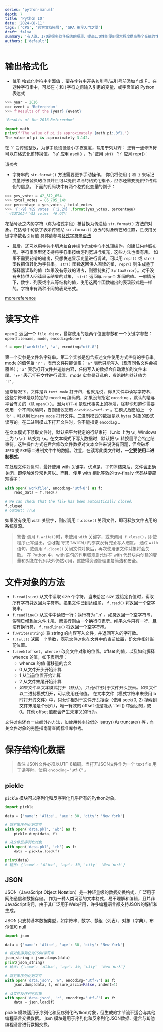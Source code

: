 ```yaml
---
series: 'python-manual'
depth: 7
title: 'Python IO'
date: '2024-08-11'
tags: ['CPS', '官方文档拓展', 'SRA 编程入门之夏']
draft: false
summary: '有人说，I/O是很多软件系统的瓶颈，提高I/O性能便能很大程度提高整个系统的性能'
authors: ['default']
---
```


# 输出格式化

- 使用 格式化字符串字面值 ，要在字符串开头的引号/三引号前添加 f 或 F 。在这种字符串中，可以在 `{` 和 `}`字符之间输入引用的变量，或字面值的 Python 表达式

```python
>>> year = 2016
>>> event = 'Referendum'
>>> f'Results of the {year} {event}'

'Results of the 2016 Referendum'
```

```python
import math
print(f'The value of pi is approximately {math.pi:.3f}.')
The value of pi is approximately 3.142.
```

在 ':' 后传递整数，为该字段设置最小字符宽度，常用于列对齐：
还有一些修饰符可以在格式化前转换值。 '!a' 应用 ascii() ，'!s' 应用 str()，'!r' 应用 repr()：

[请参考](https://docs.python.org/zh-cn/3/library/string.html#formatspec)

- 字符串的 `str.format()` 方法需要更多手动操作。 你仍将使用 `{ 和 }` 来标记变量将被替换的位置并且可以提供详细的格式化指令，但你还需要提供待格式化的信息。 下面的代码块中有两个格式化变量的例子：

```python
>>> yes_votes = 42_572_654
>>> total_votes = 85_705_149
>>> percentage = yes_votes / total_votes
>>> '{:-9} YES votes  {:2.2%}'.format(yes_votes, percentage)
' 42572654 YES votes  49.67%'
```

花括号及之内的字符（称为格式字段）被替换为传递给 `str.format()` 方法的对象。花括号中的数字表示传递给 `str.format()` 方法的对象所在的位置，且使用关键字参数名引用值
具体请参考[格式字符串语法](https://docs.python.org/zh-cn/3/tutorial/inputoutput.html#the-string-format-method)

- 最后，还可以用字符串切片和合并操作完成字符串处理操作，创建任何排版布局。字符串类型还支持将字符串按给定列宽进行填充，这些方法也很有用。
  如果不需要花哨的输出，只想快速显示变量进行调试，可以用 `repr()` 或 `str()` 函数把值转化为字符串。
  `str()` 函数返回供人阅读的值，`repr()` 则生成适于解释器读取的值（如果没有等效的语法，则强制执行 `SyntaxError`）。对于没有支持供人阅读展示结果的对象， `str()` 返回与 `repr()` 相同的值。一般情况下，数字、列表或字典等结构的值，使用这两个函数输出的表现形式是一样的。字符串有两种不同的表现形式。

[more reference](https://pyformat.info/)

# 读写文件

`open()` 返回一个 `file objec`，最常使用的是两个位置参数和一个关键字参数：`open(filename, mode, encoding=None)`

```python
f = open('workfile', 'w', encoding="utf-8")
```

第一个实参是文件名字符串。第二个实参是包含描述文件使用方式字符的字符串。mode 的值包括 `'r'` ，表示文件只能读取；`'w'` 表示只能写入（现有同名文件会被覆盖）；`'a'` 表示打开文件并追加内容，任何写入的数据会自动添加到文件末尾。`'r+'` 表示打开文件进行读写。mode 实参是可选的，省略时的默认值为 `'r'`。

通常情况下，文件是以 `text mode` 打开的，也就是说，你从文件中读写字符串，这些字符串是以特定的 `encoding` 编码的。如果没有指定 `encoding` ，默认的是与平台有关的（见 `open()` ）。因为 `UTF-8` 是现代事实上的标准，除非你知道你需要使用一个不同的编码，否则建议使用 `encoding="utf-8"` 。在模式后面加上一个 `'b'` ，可以用 `binary mode` 打开文件。二进制模式的数据是以 `bytes` 对象的形式读写的。在二进制模式下打开文件时，你不能指定 `encoding` 。

在文本模式下读取文件时，默认把平台特定的行结束符（Unix 上为 `\n`, Windows 上为 `\r\n`）转换为 `\n`。在文本模式下写入数据时，默认把 `\n` 转换回平台特定结束符。这种操作方式在后台修改文件数据对文本文件来说没有问题，但会破坏 `JPEG` 或 `EXE`等二进制文件中的数据。注意，在读写此类文件时，**一定要使用二进制模式**。

在处理文件对象时，最好使用 with 关键字。优点是，子句体结束后，文件会正确关闭，即便触发异常也可以。而且，使用 with 相比等效的 try-finally 代码块要简短得多：

```python
with open('workfile', encoding="utf-8") as f:
    read_data = f.read()

# We can check that the file has been automatically closed.
f.closed
# output: True
```

如果没有使用 `with` 关键字，则应调用 `f.close()` 关闭文件，即可释放文件占用的系统资源。

> 警告 调用 `f.write()`时，未使用 `with` 关键字，或未调用` f.close()`，即使程序正常退出，也**可能** 导致 f.write() 的参数没有完全写入磁盘。
> 通过 `with` 语句，或调用 `f.close()` 关闭文件对象后，再次使用该文件对象将会失败。
> 在 Python 中，with 语句的作用域规则允许在 with 代码块内创建的变量和对象在代码块外仍然可用，这使得资源管理更加简洁和安全。

# 文件对象的方法

- `f.read(size)` 从文件读取 size 个字符，当未给定 size 或给定负值时，读取所有字符并返回为字符串。如果文件已到达结尾， `f.read()` 将返回一个空字符串。
- `f.readline()` 从文件中读取一行；换行符为 '\n' 。如果返回一个空字符串，说明已经到达文件末尾，而空行则由一个换行符表示。如果文件只有一行，且没有换行符， `f.readline()` 将返回一个空字符串。
- `f.write(string)` 将 string 的内容写入文件，并返回写入的字符数。
- `f.tell()` 返回一个整数，表示文件对象在文件中的当前位置，即文件指针当前位置。
- `f.seek(offset, whence)` 改变文件对象的位置。offset 的值，以及如何解释 whence 的值，如下表所示：
  - whence 的值 偏移量的含义
  - 0 从文件开头开始计算
  - 1 从当前位置开始计算
  - 2 从文件末尾开始计算
  - 如果文件以文本模式打开（默认），只允许相对于文件开头搜索。如果文件以二进制模式打开，可以使用任何值。
    在文本文件（模式字符串未使用 b 时打开的文件）中，只允许相对于文件开头搜索（使用 seek(0, 2) 搜索到文件末尾是个例外），唯一有效的 offset 值是能从 f.tell() 中返回的，或 0。其他 offset 值都会产生未定义的行为。

文件对象还有一些额外的方法，如使用频率较低的 isatty() 和 truncate() 等；有关文件对象的完整指南请查阅标准库参考。

# 保存结构化数据

> 备注 JSON文件必须以UTF-8编码。当打开JSON文件作为一个 text file 用于读写时，使用 encoding="utf-8" 。

## pickle

`pickle` 模块可以序列化和反序列化几乎所有的Python对象。

```python
import pickle

data = {'name': 'Alice', 'age': 30, 'city': 'New York'}

# 将对象序列化到文件
with open('data.pkl', 'wb') as f:
    pickle.dump(data, f)

# 从文件反序列化对象
with open('data.pkl', 'rb') as f:
    data = pickle.load(f)

print(data)
# 输出: {'name': 'Alice', 'age': 30, 'city': 'New York'}
```

## JSON

JSON（JavaScript Object Notation）是一种轻量级的数据交换格式，广泛用于网络通信和数据存储。
作为一种人类可读的文本格式，易于理解和编辑，且并非JavaScript专用，由于其广泛用于Web应用，许多编程语言都支持JSON的解析和生成。

JSON 只支持基本数据类型，如字符串、数字、数组（列表）、对象（字典）、布尔值和 null

```python
import json

data = {'name': 'Alice', 'age': 30, 'city': 'New York'}

# 将对象序列化为JSON字符串
json_string = json.dumps(data)
print(json_string)
# 输出: {"name": "Alice", "age": 30, "city": "New York"}

# 将对象序列化到文件
with open('data.json', 'w', encoding='utf-8') as f:
    json.dump(data, f, ensure_ascii=False, indent=4)

# 从文件反序列化对象
with open('data.json', 'r', encoding='utf-8') as f:
    data = json.load(f)
```

pickle 模块适用于序列化和反序列化Python对象，但生成的字节流不适合与其他编程语言交换数据。
json 模块适用于序列化和反序列化JSON数据，适合与其他编程语言进行数据交换。
